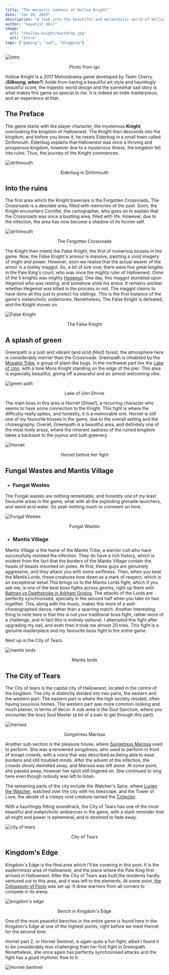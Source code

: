```yaml
---
title: "The majestic sadness of Hollow Knight"
date: "Jan 10, 2025"
description: "A look into the beautiful and melancholic world of Hollow Knight."
author: "Sayanjit Ukil"
image:
  url: "/hollow-knight/backdrop.jpg"
  alt: "Intro"
tags: ["gaming", "sad", "blogging"]
---
```


![intro](/hollow-knight/backdrop.jpg)

<div class="mb-2" align="center">
  Photo from ign
</div>

Hollow Knight is a 2017 Metroidvania game developed by Team Cherry. (**_Silksong, when?_**) Aside from having a beautiful art style and hauntingly beautiful score, the majestic world design and the somewhat sad story is what makes this game so special to me. It is indeed an indie masterpiece, and an experience at that.

## The Preface

The game starts with the player character, the mysterious **Knight**, overlooking the kingdom of Hallownest. The Knight then descends into the kingdom, and before you know it, he meets Elderbug in a small town called Dirthmouth. Elderbug explains that Hallownest was once a thriving and prosperous kingdom, however due to a mysterious illness, the kingdom fell into ruins. Thus, the journey of the Knight commences.

![dirthmouth](/hollow-knight/dirthmouth.png)

<div class="mb-2" align="center">
  Elderbug in Dirthmouth
</div>

## Into the ruins

The first area which the Knight traverses is the Forgotten Crossroads. The Crossroads is a desolate area, filled with memories of the past. Soon, the Knight encounters Cornifer, the cartographer, who goes on to explain that the Crossroads was once a bustling area, filled with life. However, due to the infection, the area has now become a shadow of its former self.

![dirthmouth](/hollow-knight/crossroads.png)

<div class="mb-2" align="center">
  The Forgotten Crossroads
</div>

The Knight then meets the _False Knight_, the first of numerous bosses in the game. Now, the False Knight's armour is massive, painting a vivid imagery of might and power. However, soon we realise that the actual wearer of the armor is a lowley maggot. So, a bit of lore now, there were five great knights in the Pale King's court, who was once the mighty ruler of Hallownest. Onne of the 5 knights was mighty [Hegemol](https://hollowknight.fandom.com/wiki/Hegemol). One day, this maggot stumbled upon Hegemol who was resting, and somehow stole his armor. It remains unclear whether Hegemol was killed in the process or not. The maggot claims to have done all this just to protect his siblings. This is the first instance of the game's melancholic undertones. Nonetheless, The False Knight is defeated, and the Knight moves on.

![False Knight](/hollow-knight/false-knight.png)

<div class="mb-2" align="center">
  The False Knight
</div>

## A splash of green

Greenpath is a lush and vibrant (and _acid-filled_) forest, the atmosphere here is considerably merrier than the Crossroads. Greenpath is inhabited by the [Mosskin Tribe](https://hollowknight.fandom.com/wiki/Mosskin_Tribe), a group of plant-like bugs. In the northwest part lies the [Lake of Unn](https://hollowknight.fandom.com/wiki/Greenpath#Sub-area:_Lake_of_Unn), with a lone Moss Knight standing on the edge of the pier. This area is especially beautiful, giving off a peaceful and an almost welcoming vibe.

![green path](/hollow-knight/greenpath.png)

<div class="mb-2" align="center">
  Lake of Unn Shrine
</div>

The main boss in this area is Hornet (_Shaw!_), a recurring character who seems to have some connection to the Knight. This fight is where the difficulty really spikes, and honestly, it is a memorable one. Hornet is still one of my favourite bosses in the game, due to the overall setting and the choreography. Overall, Greenpath is a beautiful area, and definitely one of the most lively areas, where the inherent sadness of the ruined kingdom takes a backseat to the joyous and lush greenery.

![Hornet](/hollow-knight/hornet-1.png)

<div class="mb-2" align="center">
  Hornet before her fight
</div>

## Fungal Wastes and Mantis Village

- ### Fungal Wastes

The Fungal wastes are nothing remarkable, and honestly one of my least favourite areas in the game, what with all the exploding grenade launchers, and weird acid water. So yeah nothing much to comment on here.

![Fungal Wastes](/hollow-knight/fungal.png)

<div class="mb-2" align="center">
  Fungal Wastes
</div>

- ### Mantis Village

Mantis Village is the home of the Mantis Tribe, a warrior cult who have successfully resisted the infection. They do have a rich history, which is evident from the fact that the borders of the Mantis Village contain the heads of beasts mounted on poles. At first, these guys are genuinely aggressive, and they attack you with some swiftness. Then, when you beat the Mantis Lords, these creatures bow down as a mark of respect, which is an exceptional detail.This brings us to the Mantis Lords fight, which if you ask me, is one of the best boss fights across genres, right up there with [Batman vs Deathstroke in Arkham Origins](https://www.youtube.com/watch?v=L0BkB7ROYc4). The attacks of the Lords are perfectly synchronised, specially in the second half when you take on two together. This, along with the music, makes this more of a well-choreographed dance, rather than a sparring match. Another interesting thing to note here is that this is not your traditional boss fight, rather more of a challenge, and in fact this is entirely optional. I attempted this fight after upgrading my nail, and even then it took me almost 20 tries. This fight is a genuine masterpiece and my favourite boss fight in the entire game.

Next up is the City of Tears.

![mantis lords](/hollow-knight/mantis.png)

<div class="mb-2" align="center">
  Mantis lords
</div>

## The City of Tears

The City of tears is the capital city of Hallownest, located in the centre of the kingdom. The city is distinctly divided into two parts, the eastern and the western part. The eastern part is where the high society resided, often having luxurious homes. The western part was more common-looking and much plainer, in terms of decor. A sub-area is the Soul Sanctum, where you encounter the boss Soul Master (a bit of a pain to get through this part).

![marissa](/hollow-knight/city-2.png)

<div class="mb-2" align="center">
  Songstress Marissa
</div>

Another sub-section is the pleasure house, where [Songstress Marissa](https://hollowknight.fandom.com/wiki/Marissa) used to perform. She was a renowned songstress, who used to perform in front of enrapt crowds, with a voice that was described as being able to ease burdens and still troubled minds. After the advent of the infection, the crowds slowly dwindled away, and Marissa was left alone. At some point, she passed away, however her spirit still lingered on. She continued to sing here even though nobody was left to listen.

The remaining parts of the city include the Watcher's Spire, where [Lurien the Watcher](https://hollowknight.fandom.com/wiki/Lurien), watched over the city with his telescope, and the Tower of Love, the abode of a creepy void creature named the [Collector](https://hollowknight.fandom.com/wiki/Collector).

With a hauntingly fitting soundtrack, the City of Tears has one of the most beautiful and melancholic ambiences in the game, with a stark reminder that all might and power is ephemeral, and is destined to fade away.

![city of tears](/hollow-knight/city.png)

<div class="mb-2" align="center">
  City of Tears
</div>

## Kingdom's Edge

Kingdom's Edge is the final area which I'll be covering in this post. It is the easternmost area of Hallownest, and the place where the Pale King first arrived in Hallownest. After the City of Tears was built,the residents hardly ventured out to this area, and it was left to the elements. At some point, [the Colosseum of Fools](https://hollowknight.fandom.com/wiki/Colosseum_of_Fools) was set up. It drew warriors from all corners to compete in its arena.

![kingdom's edge](/hollow-knight/edge.png)

<div class="mb-2" align="center">
  Bench in Kingdom's Edge
</div>

One of the most peaceful benches in the entire game is found here in the Kingdom's Edge at one of the highest points, right before we meet Hornet for the second time.

Hornet part 2, or Hornet Sentinel, is again quite a fun fight, albeit I found it to be considerably less challenging than her first fight in Greenpath. Nonetheless, she once again has perfectly synchronised attacks and the fight has a good rhythmic flow to it.

![Hornet Sentinel](/hollow-knight/hornet-2.png)
